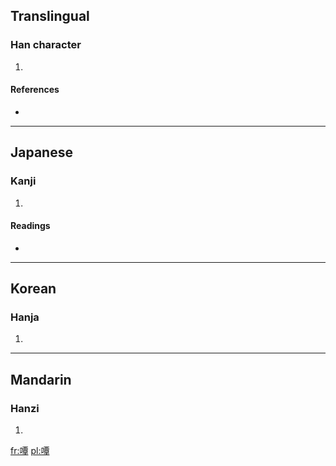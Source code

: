 ==Translingual==

===Han character===
{{Han char|rn=30|rad=口|as=12|sn=15|four=6104<sub>6</sub>|canj=口一田十 (RMWJ)}}

# {{defn|Han|sort=口12}}

====References====
* {{Han ref|kx=0208.010|dkj=04281|dj=0430.300|hdz=10682.080|uh=563E|ud=22078|bh=E545|bd=58693}}

----

==Japanese==

===Kanji===
{{ja-kanji|grade=|rs=口12}}

# {{defn|Japanese|sort=口12}}

====Readings====
* {{ja-readings|on=[[たん]] (tan), [[どん]] (don)|kun=[[ふくむ]] (fukumu), [[むさぼる]] (musaboru)}}

----

==Korean==

===Hanja===
{{ko-hanja|hangeul=담|rv=dam|mr=tam}}

# {{defn|Korean|sort=口12}}

----

==Mandarin==

===Hanzi===
{{cmn-hanzi|pin=[[hēi]] ([[hei1]]), [[tán]] ([[tan2]])|wg=hei<sup>1</sup>, t'an<sup>2</sup>}}

# {{defn|Mandarin|sort=口12}}

[[fr:嘾]]
[[pl:嘾]]